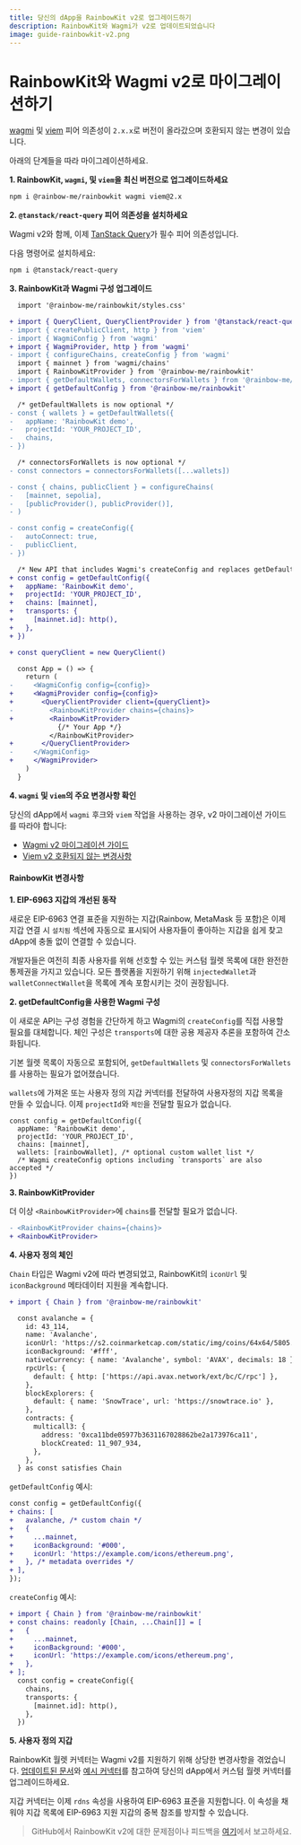 ```yaml
---
title: 당신의 dApp을 RainbowKit v2로 업그레이드하기
description: RainbowKit와 Wagmi가 v2로 업데이트되었습니다
image: guide-rainbowkit-v2.png
---
```


# RainbowKit와 Wagmi v2로 마이그레이션하기

[wagmi](https://wagmi.sh) 및 [viem](https://viem.sh) 피어 의존성이 `2.x.x`로 버전이 올라갔으며 호환되지 않는 변경이 있습니다.

아래의 단계들을 따라 마이그레이션하세요.

**1. RainbowKit, `wagmi`, 및 `viem`을 최신 버전으로 업그레이드하세요**

```bash
npm i @rainbow-me/rainbowkit wagmi viem@2.x
```

**2. `@tanstack/react-query` 피어 의존성을 설치하세요**

Wagmi v2와 함께, 이제 [TanStack Query](https://tanstack.com/query/v5/docs/react/overview)가 필수 피어 의존성입니다.

다음 명령어로 설치하세요:

```bash
npm i @tanstack/react-query
```

**3. RainbowKit과 Wagmi 구성 업그레이드**

```diff
  import '@rainbow-me/rainbowkit/styles.css'

+ import { QueryClient, QueryClientProvider } from '@tanstack/react-query'
- import { createPublicClient, http } from 'viem'
- import { WagmiConfig } from 'wagmi'
+ import { WagmiProvider, http } from 'wagmi'
- import { configureChains, createConfig } from 'wagmi'
  import { mainnet } from 'wagmi/chains'
  import { RainbowKitProvider } from '@rainbow-me/rainbowkit'
- import { getDefaultWallets, connectorsForWallets } from '@rainbow-me/rainbowkit'
+ import { getDefaultConfig } from '@rainbow-me/rainbowkit'

  /* getDefaultWallets is now optional */
- const { wallets } = getDefaultWallets({
-   appName: 'RainbowKit demo',
-   projectId: 'YOUR_PROJECT_ID',
-   chains,
- })

  /* connectorsForWallets is now optional */
- const connectors = connectorsForWallets([...wallets])

- const { chains, publicClient } = configureChains( 
-   [mainnet, sepolia], 
-   [publicProvider(), publicProvider()],
- )

- const config = createConfig({
-   autoConnect: true,
-   publicClient,
- })

  /* New API that includes Wagmi's createConfig and replaces getDefaultWallets and connectorsForWallets */
+ const config = getDefaultConfig({
+   appName: 'RainbowKit demo',
+   projectId: 'YOUR_PROJECT_ID',
+   chains: [mainnet],
+   transports: {
+     [mainnet.id]: http(),
+   },
+ })

+ const queryClient = new QueryClient()

  const App = () => {
    return (
-     <WagmiConfig config={config}>
+     <WagmiProvider config={config}>
+       <QueryClientProvider client={queryClient}>
-         <RainbowKitProvider chains={chains}>
+         <RainbowKitProvider>
            {/* Your App */}
          </RainbowKitProvider>
+       </QueryClientProvider>
-     </WagmiConfig>
+     </WagmiProvider>
    )
  }
```

**4. `wagmi` 및 `viem`의 주요 변경사항 확인**

당신의 dApp에서 `wagmi` 후크와 `viem` 작업을 사용하는 경우, v2 마이그레이션 가이드를 따라야 합니다:

- [Wagmi v2 마이그레이션 가이드](https://wagmi.sh/react/guides/migrate-from-v1-to-v2)
- [Viem v2 호환되지 않는 변경사항](https://viem.sh/docs/migration-guide.html#_2-x-x-breaking-changes)

#### RainbowKit 변경사항

**1. EIP-6963 지갑의 개선된 동작**

새로운 EIP-6963 연결 표준을 지원하는 지갑(Rainbow, MetaMask 등 포함)은 이제 지갑 연결 시 `설치됨` 섹션에 자동으로 표시되어 사용자들이 좋아하는 지갑을 쉽게 찾고 dApp에 충돌 없이 연결할 수 있습니다.

개발자들은 여전히 최종 사용자를 위해 선호할 수 있는 커스텀 월렛 목록에 대한 완전한 통제권을 가지고 있습니다. 모든 플랫폼을 지원하기 위해 `injectedWallet`과 `walletConnectWallet`을 목록에 계속 포함시키는 것이 권장됩니다.

**2. getDefaultConfig을 사용한 Wagmi 구성**

이 새로운 API는 구성 경험을 간단하게 하고 Wagmi의 `createConfig`를 직접 사용할 필요를 대체합니다. 체인 구성은 `transports`에 대한 공용 제공자 추론을 포함하여 간소화됩니다.

기본 월렛 목록이 자동으로 포함되어, `getDefaultWallets` 및 `connectorsForWallets`를 사용하는 필요가 없어졌습니다.

`wallets`에 가져온 또는 사용자 정의 지갑 커넥터를 전달하여 사용자정의 지갑 목록을 만들 수 있습니다. 이제 `projectId`와 `체인`을 전달할 필요가 없습니다.

```
const config = getDefaultConfig({
  appName: 'RainbowKit demo',
  projectId: 'YOUR_PROJECT_ID',
  chains: [mainnet],
  wallets: [rainbowWallet], /* optional custom wallet list */
  /* Wagmi createConfig options including `transports` are also accepted */
})
```

**3. RainbowKitProvider**

더 이상 `<RainbowKitProvider>`에 `chains`를 전달할 필요가 없습니다.

```diff
- <RainbowKitProvider chains={chains}>
+ <RainbowKitProvider>
```

**4. 사용자 정의 체인**

`Chain` 타입은 Wagmi v2에 따라 변경되었고, RainbowKit의 `iconUrl` 및 `iconBackground` 메타데이터 지원을 계속합니다.

```diff
+ import { Chain } from '@rainbow-me/rainbowkit'

  const avalanche = {
    id: 43_114,
    name: 'Avalanche',
    iconUrl: 'https://s2.coinmarketcap.com/static/img/coins/64x64/5805.png',
    iconBackground: '#fff',
    nativeCurrency: { name: 'Avalanche', symbol: 'AVAX', decimals: 18 },
    rpcUrls: {
      default: { http: ['https://api.avax.network/ext/bc/C/rpc'] },
    },
    blockExplorers: {
      default: { name: 'SnowTrace', url: 'https://snowtrace.io' },
    },
    contracts: {
      multicall3: {
        address: '0xca11bde05977b3631167028862be2a173976ca11',
        blockCreated: 11_907_934,
      },
    },
  } as const satisfies Chain
```

`getDefaultConfig` 예시:

```diff
const config = getDefaultConfig({
+ chains: [
+   avalanche, /* custom chain */
+   {
+     ...mainnet,
+     iconBackground: '#000',
+     iconUrl: 'https://example.com/icons/ethereum.png',
+   }, /* metadata overrides */
+ ],
});
```

`createConfig` 예시:

```diff
+ import { Chain } from '@rainbow-me/rainbowkit'
+ const chains: readonly [Chain, ...Chain[]] = [
+   {
+     ...mainnet,
+     iconBackground: '#000',
+     iconUrl: 'https://example.com/icons/ethereum.png',
+   },
+ ];
  const config = createConfig({
    chains,
    transports: {
      [mainnet.id]: http(),
    },
  })
```

**5. 사용자 정의 지갑**

RainbowKit 월렛 커넥터는 Wagmi v2를 지원하기 위해 상당한 변경사항을 겪었습니다. [업데이트된 문서](https://www.rainbowkit.com/docs/custom-wallets)와 [예시 커넥터](https://github.com/rainbow-me/rainbowkit/tree/main/packages/rainbowkit/src/wallets/walletConnectors/rainbowWallet/rainbowWallet.ts)를 참고하여 당신의 dApp에서 커스텀 월렛 커넥터를 업그레이드하세요.

지갑 커넥터는 이제 `rdns` 속성을 사용하여 EIP-6963 표준을 지원합니다. 이 속성을 채워야 지갑 목록에 EIP-6963 지원 지갑의 중복 참조를 방지할 수 있습니다.

> GitHub에서 RainbowKit v2에 대한 문제점이나 피드백을 [여기](https://github.com/rainbow-me/rainbowkit/issues/new/choose)에서 보고하세요.
